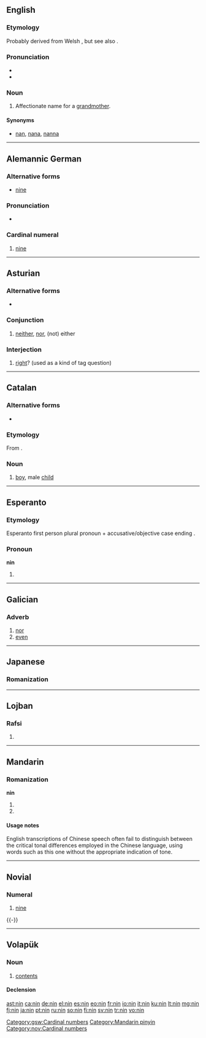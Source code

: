 {{also|nín|nǐn}}
==English==

===Etymology===
Probably derived from  Welsh {{term|nain||grandmother}}, but see also {{etyl|cel-pro|en}} {{term|nana||grandmother|lang=cel-pro}}.

===Pronunciation===
* {{IPA|/nɪn/}}
* {{rhymes|ɪn}}

===Noun===
{{en-noun}}

# {{context|dialect|Liverpool|lang=en}} Affectionate name for a [[grandmother]].

====Synonyms====
* [[nan]], [[nana]], [[nanna]]

----

==Alemannic German==

===Alternative forms===
* [[nine]]

===Pronunciation===
* {{IPA|/nin/|lang=gsw}}

===Cardinal numeral===
{{head|gsw|numeral}}

# {{context|Alsatian|lang=gsw}} [[nine]]

[[Category:gsw:Cardinal numbers]]

----

==Asturian==

===Alternative forms===
* {{l|ast|ñin}} {{qualifier|conjunction}}

===Conjunction===
{{head|ast|conjunction}}

# [[neither]], [[nor]], (not) either

===Interjection===
{{head|ast|interjection}}

# [[right]]? (used as a kind of tag question)

----

==Catalan==

===Alternative forms===
* {{l|ca|nen}}

===Etymology===
From {{etyl|VL.|ca}} {{recons|ninus|lang=la}}.

===Noun===
{{ca-noun|m|f=nina}}

# {{context|dialectal|lang=ca}} [[boy]], male [[child]]

----

==Esperanto==

===Etymology===
Esperanto first person plural pronoun {{term|ni|lang=eo}} + accusative/objective case ending {{term|-n|lang=eo}}.

===Pronoun===
'''nin'''

# {{eo-form of|ni|n-pron}}

----

==Galician==

===Adverb===
{{head|gl|adverb}}

# [[nor]]
# [[even]]

----

==Japanese==

===Romanization===
{{ja-romaji|にん}}

----

==Lojban==

===Rafsi===
{{jbo-rafsi}}

# {{jbo-rafsi of|cnino}}

----

==Mandarin==

===Romanization===
'''nin'''

# {{nonstandard spelling of|lang=cmn|sc=Latn|nín}}
# {{nonstandard spelling of|lang=cmn|sc=Latn|nǐn}}

====Usage notes====
English transcriptions of Chinese speech often fail to distinguish between the critical tonal differences employed in the Chinese language, using words such as this one without the appropriate indication of tone.

[[Category:Mandarin pinyin]]

----

==Novial==
{{cardinalbox|nov|8|9|10|ot|dek|ord=ninesmi}}

===Numeral===
{{head|nov|numeral}}

# {{context|cardinal|lang=nov}} [[nine]]

[[Category:nov:Cardinal numbers]]
{{-}}

----

==Volapük==

===Noun===
{{vo-noun}}

# [[contents]]

====Declension====
{{vo-decl-noun}}

[[ast:nin]]
[[ca:nin]]
[[de:nin]]
[[el:nin]]
[[es:nin]]
[[eo:nin]]
[[fr:nin]]
[[io:nin]]
[[it:nin]]
[[ku:nin]]
[[lt:nin]]
[[mg:nin]]
[[fj:nin]]
[[ja:nin]]
[[pt:nin]]
[[ru:nin]]
[[so:nin]]
[[fi:nin]]
[[sv:nin]]
[[tr:nin]]
[[vo:nin]]